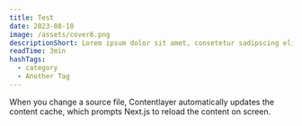 ```yaml
---
title: Test
date: 2023-08-10
image: /assets/cover6.png
descriptionShort: Lorem ipsum dolor sit amet, consetetur sadipscing elitr, sed diam nonumy eirmod tempor invidunt ut labore et dolore magna aliquyam erat, sed diam voluptua.
readTime: 3min
hashTags:
  - category
  - Another Tag
---
```


When you change a source file, Contentlayer automatically updates the content cache, which prompts Next.js to reload the content on screen.
